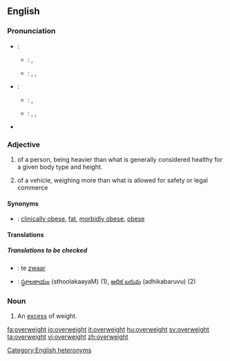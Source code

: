 ==English==

===Pronunciation===
*{{italbrac|adjective}}:
**{{italbrac|UK}}: {{IPA|/ˌəʊvəˈweɪt/}}, {{SAMPA|/%@Uv@"weIt/}}
**{{italbrac|US}}: {{enPR|ō'vər-wātʹ}}, {{IPA|/ˌoʊvɚˈweɪt/}}, {{SAMPA|/%oUv@`"weIt/}}
*{{italbrac|noun}}:
**{{italbrac|UK}}: {{IPA|/ˈəʊvəweɪt/}}, {{SAMPA|/"@Uv@weIt/}}
**{{italbrac|US}}: {{enPR|ōʹvər-wāt}}, {{IPA|/ˈoʊvɚweɪt/}}, {{SAMPA|/"oUv@`weIt/}}
*{{rhymes|eɪt}}
[[Category:English heteronyms]]

===Adjective===
{{en-adj}}

# of a person, being heavier than what is generally considered healthy for a given body type and height.
#{{rfv-sense}} of a vehicle, weighing more than what is allowed for safety or legal commerce

====Synonyms====
*{{italbrac|of a person}}: [[clinically obese]], [[fat]], [[morbidly obese]], [[obese]]

====Translations====
{{trans-top|of a person, heavier than is healthy}}
{{trans-mid}}
{{trans-bottom}}

{{trans-top|of a vehicle, weighing more than is allowed}}
{{trans-mid}}
{{trans-bottom}}

=====Translations to be checked=====
{{checktrans}}
*{{ttbc|Dutch}}: te [[zwaar]]
*{{ttbc|Telugu}}: [[స్థూలకాయం]] (sthoolakaayaM) (1), [[అధిక బరువు]] (adhikabaruvu) (2)

===Noun===
{{en-noun|-}}

#An [[excess]] of weight.

[[fa:overweight]]
[[io:overweight]]
[[it:overweight]]
[[hu:overweight]]
[[sv:overweight]]
[[ta:overweight]]
[[vi:overweight]]
[[zh:overweight]]